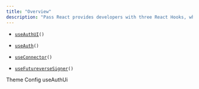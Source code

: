 ```yaml
---
title: "Overview"
description: "Pass React provides developers with three React Hooks, which expose a variety of methods to access data and perform actions for managing logins, sessions, connections, and signings to messages, transactions, and extrinsics."
---
```


* [`useAuthUI`](/dev/authentication/hooks/useauthui)`()`

* [`useAuth`](/dev/authentication/hooks/useauth)`()`

* [`useConnector`](/dev/authentication/hooks/useconnector)`()`

* [`useFutureverseSigner`](/dev/authentication/hooks/usefutureversesigner)`()`

<Navigation>
  <PreviousPage href="/dev/authentication/theme-config">Theme Config</PreviousPage>
  <NextPage href="/dev/authentication/hooks/useauthui">useAuthUi</NextPage>
</Navigation>